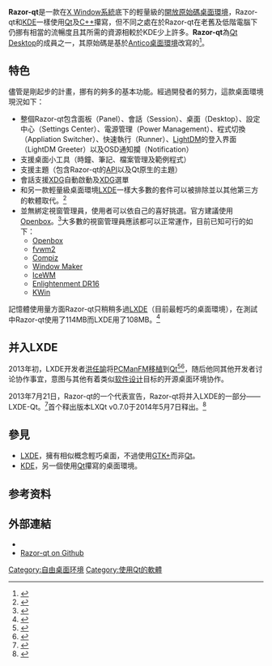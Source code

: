 {{NoteTA|G1=IT}}
{{Infobox software
| logo = [[File:Razor_logo.png|50px]]
| screenshot = [[File:Razor_desktop.png|300px]]
| caption = 在[[Linux_Mint#Releases|Linux Mint 12]]底下運行的Razor-qt 0.4.1
| developer = The Razor-qt Team, [https://github.com/Razor-qt/razor-qt/contributors contributors]
| released = 2010
| latest release version = 0.5.2
| latest_release_date = {{Start date and age|2013|1|12}}
| latest preview version =
| latest_preview_date =
| frequently_updated = yes
| programming language = [[C++|C++]]（[[Qt|Qt]]）
| operating system = [[Unix-like|Unix-like]]
| language = 多種（包含簡、繁體中文）
| status = 活躍
| genre = [[桌面環境|桌面環境]]
| license = [[GNU_General_Public_License|GNU GPL 2]]
| website = {{URL|http://razor-qt.org}}
}}

'''Razor-qt'''是一款在[[X_Window系統|X Window系統]]底下的輕量級的[[開放原始碼|開放原始碼]][[桌面環境|桌面環境]]，Razor-qt和[[KDE|KDE]]一樣使用[[Qt|Qt]]及[[C++|C++]]攥寫，但不同之處在於Razor-qt在老舊及低階電腦下仍挪有相當的流暢度且其所需的資源相較於KDE少上許多。'''Razor-qt'''為[[Qt_Desktop|Qt Desktop]]的成員之一，其原始碼是基於[[Antico|Antico]][[桌面環境|桌面環境]]改寫的<ref>{{cite web |title=razor-qt/main.h at c5561fa193c235556d9eda62d2583b488b4d9c1b |url=https://github.com/Razor-qt/razor-qt/blob/c5561fa193c235556d9eda62d2583b488b4d9c1b/razorqt-panel/src/main.h#L6 |accessdate=2020-09-09}}</ref>。

== 特色 ==
儘管是剛起步的計畫，挪有的夠多的基本功能。經過開發者的努力，這款桌面環境現況如下：

*整個Razor-qt包含面板（Panel）、會話（Session）、桌面（Desktop）、設定中心（Settings Center）、電源管理（Power Management）、程式切換（Appliation Switcher）、快速執行（Runner）、[[LightDM|LightDM]]的登入界面（LightDM Greeter）以及OSD通知攔（Notification）
*支援桌面小工具（時鐘、筆記、檔案管理及範例程式）
*支援主題（包含Razor-qt的[[API|API]]以及Qt原生的主題）
*會話支援[[Freedesktop.org|XDG]]自動啟動及[[Freedesktop.org|XDG]]選單
*和另一款輕量級桌面環境[[LXDE|LXDE]]一樣大多數的套件可以被排除並以其他第三方的軟體取代。<ref name="pcw">{{citation |url=http://www.pcworld.com/businesscenter/article/246840/razorqt_a_new_linux_desktop_alternative.html |title=Razor-qt: A New Linux Desktop Alternative |publisher=PC World |author=Noyes, Katherine |date=2011-12-27 |accessdate=February 13, 2012 |archive-date=2012-04-22 |archive-url=https://web.archive.org/web/20120422071330/http://www.pcworld.com/businesscenter/article/246840/razorqt_a_new_linux_desktop_alternative.html |dead-url=no }}</ref>
*並無綁定視窗管理員，使用者可以依自己的喜好挑選。官方建議使用[[Openbox|Openbox]]。<ref>{{citation |url=https://github.com/Razor-qt/razor-qt/wiki/Window-Managers |title=（Razor-qt's Wiki）List of tested window managers |publisher=Razor-qt's Github Wiki |author=paenk |date=2011/07 |accessdate=2012-07-09 |archive-date=2015-02-07 |archive-url=https://web.archive.org/web/20150207152544/https://github.com/Razor-qt/razor-qt/wiki/Window-Managers |dead-url=no }}</ref>大多數的視窗管理員應該都可以正常運作，目前已知可行的如下：
**[[Openbox|Openbox]]
**[[fvwm2|fvwm2]]
**[[Compiz|Compiz]]
**[[Window_Maker|Window Maker]]
**[[IceWM|IceWM]]
**[[Enlightenment|Enlightenment DR16]]
**[[KWin|KWin]]

記憶體使用量方面Razor-qt只稍稍多過[[LXDE|LXDE]]（目前最輕巧的桌面環境），在測試中Razor-qt使用了114MB而LXDE用了108MB。<ref name="comp">{{citation |url=http://www.webupd8.org/2011/12/razor-qt-new-lightweight-desktop.html |title=Razor-Qt: A New Lightweight Desktop Environment Based On Qt |publisher=Web Upd8 |author=Alin Andrei |date=2011-12-19 |accessdate=August 21, 2012 |archive-date=2012-10-14 |archive-url=https://web.archive.org/web/20121014183158/http://www.webupd8.org/2011/12/razor-qt-new-lightweight-desktop.html |dead-url=no }}</ref>

== 并入LXDE ==
{{Main|LXDE}}

2013年初，LXDE开发者[[洪任諭|洪任諭]]将[[PCManFM|PCManFM]][[移植_(軟體)|移植]]到[[Qt|Qt]]<ref>{{cite web |author=PCMan |url=http://blog.lxde.org/?p=966 |title=PCManFM file manager is ported to Qt? |4=LXDE Blog |publisher=Blog.lxde.org |date=2013-02-19 |accessdate=2014-03-17 |archive-date=2013-06-30 |archive-url=https://www.webcitation.org/6Hlh8ohLV?url=http://blog.lxde.org/?p=966 |dead-url=no }}</ref><ref>{{cite web |author=PCMan |url=http://blog.lxde.org/?p=990 |title=PCManFM Qt 0.1.0 released |4=LXDE Blog |publisher=Blog.lxde.org |date=2013-03-26 |accessdate=2014-03-17 |archive-date=2013-06-30 |archive-url=https://www.webcitation.org/6HlhAUkAv?url=http://blog.lxde.org/?p=990 |dead-url=no }}</ref>，随后他同其他开发者讨论协作事宜，意图与其他有着类似[[软件设计|软件设计]]目标的开源桌面环境协作。

2013年7月21日，Razor-qt的一个代表宣告，Razor-qt将并入LXDE的一部分——LXDE-Qt。<ref>{{Cite web |url=https://groups.google.com/forum/#!topic/razor-qt/PNvkoidV2Ik |title=The future of Razor and LXDE-Qt |accessdate=2014-07-29 |archive-date=2011-01-22 |archive-url=http://arquivo.pt/wayback/20110122130054/https://groups.google.com/forum/#!topic/razor-qt/PNvkoidV2Ik |dead-url=no }}</ref>首个释出版本LXQt v0.7.0于2014年5月7日释出。<ref name="0.7release">{{cite web |url=http://blog.lxde.org/?p=1107 |title=LXQt 0.7.0 released |publisher=Blog.lxde.org |date=2014-05-07 |accessdate=2014-05-07 |archive-date=2014-05-12 |archive-url=https://web.archive.org/web/20140512061643/http://blog.lxde.org/?p=1107 |dead-url=no }}</ref>

== 參見 ==
*[[LXDE|LXDE]]，擁有相似概念輕巧桌面，不過使用[[GTK+|GTK+]]而非[[Qt|Qt]]。
*[[KDE|KDE]]，另一個使用[[Qt|Qt]]攥寫的桌面環境。

==参考资料==
{{Reflist}}

== 外部連結 ==
{{Commons category|Razor-qt}}
* {{官方網站|http://www.razor-qt.org/}}
* [https://github.com/Razor-qt Razor-qt on Github]{{Wayback|url=https://github.com/Razor-qt |date=20190217171820 }}

{{X desktop environments and window managers}}
{{FLOSS}}

[[Category:自由桌面环境|Category:自由桌面环境]]
[[Category:使用Qt的軟體|Category:使用Qt的軟體]]